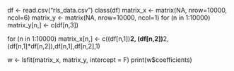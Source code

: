 df <- read.csv("rls_data.csv")
class(df)
matrix_x <- matrix(NA, nrow=10000, ncol=6)
matrix_y <- matrix(NA, nrow=10000, ncol=1)
for (n in 1:10000)
  matrix_y[n,] <- c(df[n,3])

for (n in 1:10000)
  matrix_x[n,] <- c((df[n,1])**2, (df[n,2])**2, (df[n,1]*df[n,2]),df[n,1],df[n,2],1)

w <- lsfit(matrix_x, matrix_y, intercept = F)
print(w$coefficients)
